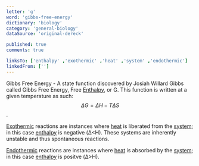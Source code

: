 ```yaml
---
letter: 'g'
word: 'gibbs-free-energy'
dictionary: 'biology'
category: 'general-biology'
dataSource: 'original-dereck'

published: true
comments: true

linksTo: ['enthalpy' ,'exothermic' ,'heat' ,'system' ,'endothermic']
linkedFrom: ['']
---
```


<a id="gibbs_free_energy">Gibbs Free Energy</a> - A state function discovered by Josiah Willard Gibbs called Gibbs Free Energy, Free [Enthalpy](#enthalpy), or G. This function is written at a given temperature as such: $$ \Delta G = \Delta H - T \Delta S $$.

[Exothermic](#exothermic) reactions are instances where [heat](#heat) is liberated from the [system](#system); in this case [enthalpy](#enthalpy) is negative (Δ\<H). These systems are inherently unstable and thus spontaneous reactions.

[Endothermic](#endothermic) reactions are instances where [heat](#heat) is absorbed by the [system](#system); in this case [enthalpy](#enthalpy) is positve (Δ\>H).